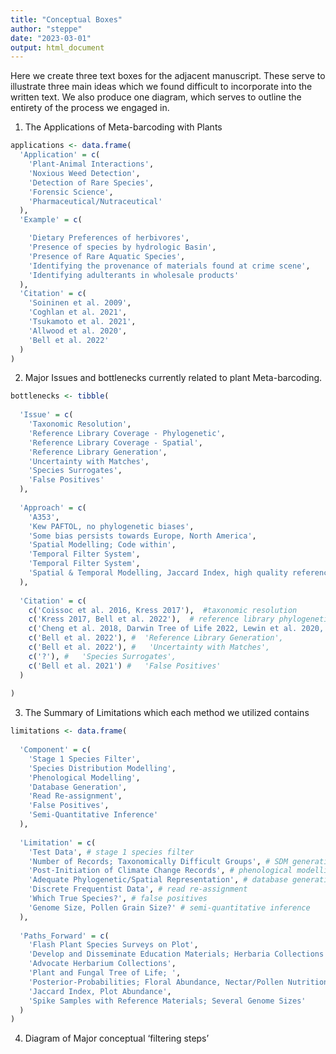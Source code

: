 ```yaml
---
title: "Conceptual Boxes"
author: "steppe"
date: "2023-03-01"
output: html_document
---
```



Here we create three text boxes for the adjacent manuscript. These serve to illustrate three main ideas which we found difficult to incorporate into the written text. We also produce one diagram, which serves to outline the entirety of the process we engaged in. 

1) The Applications of Meta-barcoding with Plants

```r

applications <- data.frame(
  'Application' = c(
    'Plant-Animal Interactions',
    'Noxious Weed Detection',
    'Detection of Rare Species', 
    'Forensic Science',
    'Pharmaceutical/Nutraceutical'
  ),
  'Example' = c(

    'Dietary Preferences of herbivores',
    'Presence of species by hydrologic Basin',
    'Presence of Rare Aquatic Species',
    'Identifying the provenance of materials found at crime scene',
    'Identifying adulterants in wholesale products'
  ),
  'Citation' = c(
    'Soininen et al. 2009',
    'Coghlan et al. 2021',
    'Tsukamoto et al. 2021',
    'Allwood et al. 2020',
    'Bell et al. 2022'
  )
)
```


2) Major Issues and bottlenecks currently related to plant Meta-barcoding.  


```r

bottlenecks <- tibble(
  
  'Issue' = c(
    'Taxonomic Resolution',
    'Reference Library Coverage - Phylogenetic',
    'Reference Library Coverage - Spatial',
    'Reference Library Generation', 
    'Uncertainty with Matches',
    'Species Surrogates',
    'False Positives'
  ),
  
  'Approach' = c(
    'A353', 
    'Kew PAFTOL, no phylogenetic biases', 
    'Some bias persists towards Europe, North America',
    'Spatial Modelling; Code within', 
    'Temporal Filter System',
    'Temporal Filter System',
    'Spatial & Temporal Modelling, Jaccard Index, high quality reference loci'
  ),
  
  'Citation' = c(
    c('Coissoc et al. 2016, Kress 2017'),  #taxonomic resolution
    c('Kress 2017, Bell et al. 2022'),  # reference library phylogenetic
    c('Cheng et al. 2018, Darwin Tree of Life 2022, Lewin et al. 2020, Bell et al. 2021'),  # 'Reference Library spatial
    c('Bell et al. 2022'), #  'Reference Library Generation', 
    c('Bell et al. 2022'), #   'Uncertainty with Matches',
    c('?'), #   'Species Surrogates',
    c('Bell et al. 2021') #   'False Positives'
  )
  
)

```


3) The Summary of Limitations which each method we utilized contains


```r

limitations <- data.frame(
  
  'Component' = c(
    'Stage 1 Species Filter',
    'Species Distribution Modelling',
    'Phenological Modelling',
    'Database Generation',
    'Read Re-assignment',
    'False Positives',
    'Semi-Quantitative Inference'
  ), 
  
  'Limitation' = c(
    'Test Data', # stage 1 species filter
    'Number of Records; Taxonomically Difficult Groups', # SDM generation
    'Post-Initiation of Climate Change Records', # phenological modelling
    'Adequate Phylogenetic/Spatial Representation', # database generation
    'Discrete Frequentist Data', # read re-assignment
    'Which True Species?', # false positives
    'Genome Size, Pollen Grain Size?' # semi-quantitative inference
  ),
  
  'Paths_Forward' = c(
    'Flash Plant Species Surveys on Plot', 
    'Develop and Disseminate Education Materials; Herbaria Collections', 
    'Advocate Herbarium Collections', 
    'Plant and Fungal Tree of Life; ', 
    'Posterior-Probabilities; Floral Abundance, Nectar/Pollen Nutrition', 
    'Jaccard Index, Plot Abundance',
    'Spike Samples with Reference Materials; Several Genome Sizes'
  )
)
```


4) Diagram of Major conceptual 'filtering steps'